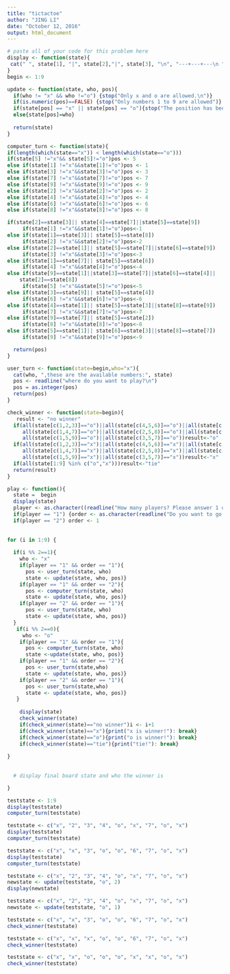 ```yaml
---
title: "tictactoe"
author: "JING LI"
date: "October 12, 2016"
output: html_document
---
```


```r
# paste all of your code for this problem here
display <- function(state){
 cat(" ", state[1], "|", state[2],"|", state[3], "\n", "---+---+---\n ", state[4], "|", state[5], "|", state[6], "\n", "---+---+---\n ", state[7],"|", state[8],"|", state[9],"\n")
}
begin <- 1:9
```


```r
update <- function(state, who, pos){
  if(who != "x" && who !="o") {stop("Only x and o are allowed.\n")}
  if(is.numeric(pos)==FALSE) {stop("Only numbers 1 to 9 are allowed")}
  if(state[pos] == "x" || state[pos] == "o"){stop("The position has been taken")}
  else{state[pos]=who}
  
  return(state)
}
```

```r
computer_turn <- function(state){
if(length(which(state=="x")) < length(which(state=="o")))
if(state[5] !="x"&& state[5]!="o")pos <- 5
else if(state[1] !="x"&&state[1]!="o")pos <- 1
else if(state[3] !="x"&&state[3]!="o")pos <- 3
else if(state[7] !="x"&&state[7]!="o")pos <- 7
else if(state[9] !="x"&&state[9]!="o")pos <- 9
else if(state[2] !="x"&&state[2]!="o")pos <- 2
else if(state[4] !="x"&&state[4]!="o")pos <- 4
else if(state[6] !="x"&&state[6]!="o")pos <- 6
else if(state[8] !="x"&&state[8]!="o")pos <- 8

if(state[2]==state[3]|| state[4]==state[7]||state[5]==state[9])
     if(state[1] !="x"&&state[1]!="o")pos<-1
else if(state[1]==state[3]|| state[5]==state[8])
     if(state[2] !="x"&&state[2]!="o")pos<-2
else if(state[2]==state[1]|| state[5]==state[7]||state[6]==state[9])
     if(state[3] !="x"&&state[3]!="o")pos<-3
else if(state[1]==state[7]|| state[5]==state[6])
     if(state[4] !="x"&&state[4]!="o")pos<-4
else if(state[9]==state[1]||state[3]==state[7]||state[6]==state[4]||
    state[2]==state[8]) 
     if(state[5] !="x"&&state[5]!="o")pos<-5
else if(state[3]==state[9]|| state[5]==state[4])
     if(state[6] !="x"&&state[6]!="o")pos<-6
else if(state[4]==state[1]|| state[5]==state[3]||state[8]==state[9])
     if(state[7] !="x"&&state[7]!="o")pos<-7
else if(state[9]==state[7]|| state[5]==state[2])
     if(state[8] !="x"&&state[8]!="o")pos<-8
else if(state[5]==state[1]|| state[6]==state[3]||state[8]==state[7])
     if(state[9] !="x"&&state[9]!="o")pos<-9

  return(pos)
}
```


```r
user_turn <- function(state=begin,who="x"){
  cat(who, ",these are the available numbers:", state)
  pos <- readline("where do you want to play?\n")
  pos = as.integer(pos)
  return(pos)
}
```


```r
check_winner <- function(state=begin){
   result <- "no winner"
  if(all(state[c(1,2,3)]=="o")||all(state[c(4,5,6)]=="o")||all(state[c(7,8,9)]=="o")||
     all(state[c(1,4,7)]=="o")||all(state[c(2,5,8)]=="o")||all(state[c(3,6,9)]=="o")||
     all(state[c(1,5,9)]=="o")||all(state[c(3,5,7)]=="o"))result<-"o"
  if(all(state[c(1,2,3)]=="x")||all(state[c(4,5,6)]=="x")||all(state[c(7,8,9)]=="x")||
     all(state[c(1,4,7)]=="x")||all(state[c(2,5,8)]=="x")||all(state[c(3,6,9)]=="x")||
     all(state[c(1,5,9)]=="x")||all(state[c(3,5,7)]=="x"))result<-"x"
  if(all(state[1:9] %in% c("o","x")))result<-"tie"
  return(result)
}

```


```r
play <- function(){
  state =  begin
  display(state)
  player <- as.character((readline("How many players? Please answer 1 or 2.\n")))
  if(player == "1") {order <- as.character(readline("Do you want to go first or second? Please enter 1 or 2.\n"))}
  if(player == "2") order <- 1
  
 
for (i in 1:9) {
  
  if(i %% 2==1){
    who <- "x"
    if(player == "1" && order == "1"){
      pos <- user_turn(state, who)
      state <- update(state, who, pos)}
    if(player == "1" && order == "2"){
      pos <- computer_turn(state, who)
      state <- update(state, who, pos)}
    if(player == "2" && order == "1"){
      pos <- user_turn(state, who)
      state <- update(state, who, pos)}
  }
   if(i %% 2==0){
     who <- "o"
    if(player == "1" && order == "1"){
      pos <- computer_turn(state, who)
      state <-update(state, who, pos)}
    if(player == "1" && order == "2"){
      pos <- user_turn(state,who)
      state <- update(state, who, pos)}
    if(player == "2" && order == "1"){
      pos <- user_turn(state,who)
      state <- update(state, who, pos)}
   }
   
    display(state)
    check_winner(state)
    if(check_winner(state)=="no winner")i <- i+1
    if(check_winner(state)=="x"){print("x is winner!"): break}
    if(check_winner(state)=="o"){print("o is winner!"): break}
    if(check_winner(state)=="tie"){print("tie!"): break}
    
}
  
  
  # display final board state and who the winner is

}
```

```r
teststate <- 1:9
display(teststate)
computer_turn(teststate)

teststate <- c("x", "2", "3", "4", "o", "x", "7", "o", "x")
display(teststate)
computer_turn(teststate)

teststate <- c("x", "x", "3", "o", "o", "6", "7", "o", "x")
display(teststate)
computer_turn(teststate)

teststate <- c("x", "2", "3", "4", "o", "x", "7", "o", "x")
newstate <- update(teststate, "o", 2)
display(newstate)

teststate <- c("x", "2", "3", "4", "o", "x", "7", "o", "x")
newstate <- update(teststate, "o", 1)

teststate <- c("x", "x", "3", "o", "o", "6", "7", "o", "x")
check_winner(teststate)

teststate <- c("x", "x", "x", "o", "o", "6", "7", "o", "x")
check_winner(teststate)

teststate <- c("x", "x", "o", "o", "o", "x", "x", "o", "x")
check_winner(teststate)
```

